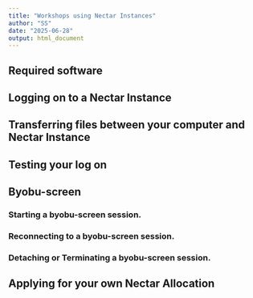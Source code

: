 ```yaml
---
title: "Workshops using Nectar Instances"
author: "SS"
date: "2025-06-28"
output: html_document
---
```



## Required software

## Logging on to a Nectar Instance

## Transferring files between your computer and Nectar Instance

## Testing your log on

## Byobu-screen

### Starting a byobu-screen session.

### Reconnecting to a byobu-screen session.

### Detaching or Terminating a byobu-screen session.

## Applying for your own Nectar Allocation






